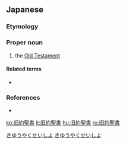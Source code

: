 ==Japanese==
{{ja-kanjitab|きゅう|やく|せい|しょ|yomi=on}}

===Etymology===
{{prefix|旧|約聖書|lang=ja|t1=old|t2=Testament|sort=やくせいしょ}}

===Proper noun===
{{ja-pos|きゅうやくせいしょ|proper}}

# the [[Old Testament]]

====Related terms====
* {{ja-r|新約聖書|しんやくせいしょ|gloss=the [[New Testament]]}}

===References===
* {{R:Shogakukan}}

[[Category:ja:Bible|きゆうやくせいしよ]]
[[Category:ja:Christianity|きゆうやくせいしよ]]

[[ko:旧約聖書]]
[[it:旧約聖書]]
[[hu:旧約聖書]]
[[ru:旧約聖書]]